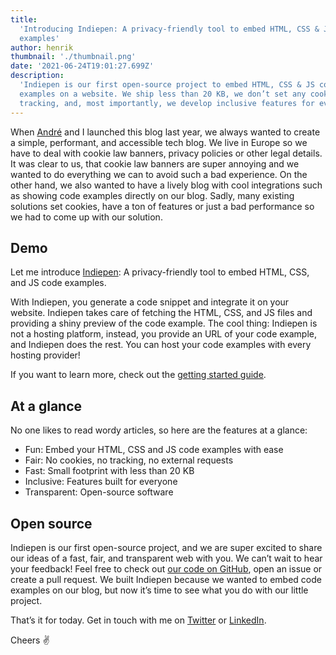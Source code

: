 ```yaml
---
title:
  'Introducing Indiepen: A privacy-friendly tool to embed HTML, CSS & JS code
  examples'
author: henrik
thumbnail: './thumbnail.png'
date: '2021-06-24T19:01:27.699Z'
description:
  'Indiepen is our first open-source project to embed HTML, CSS & JS code
  examples on a website. We ship less than 20 KB, we don’t set any cookies or
  tracking, and, most importantly, we develop inclusive features for everyone.'
---
```


When [André](https://twitter.com/_andrewsecret) and I launched this blog last
year, we always wanted to create a simple, performant, and accessible tech blog.
We live in Europe so we have to deal with cookie law banners, privacy policies
or other legal details. It was clear to us, that cookie law banners are super
annoying and we wanted to do everything we can to avoid such a bad experience.
On the other hand, we also wanted to have a lively blog with cool integrations
such as showing code examples directly on our blog. Sadly, many existing
solutions set cookies, have a ton of features or just a bad performance so we
had to come up with our solution.

## Demo

Let me introduce [Indiepen](https://indiepen.tech/): A privacy-friendly tool to
embed HTML, CSS, and JS code examples.


<Snippet
  url="https://indiepen.tech/example"
  title="Example demoing Indiepen"
  height={500}
/>

With Indiepen, you generate a code snippet and integrate it on your website.
Indiepen takes care of fetching the HTML, CSS, and JS files and providing a
shiny preview of the code example. The cool thing: Indiepen is not a hosting
platform, instead, you provide an URL of your code example, and Indiepen does
the rest. You can host your code examples with every hosting provider!

If you want to learn more, check out the
[getting started guide](https://indiepen.tech/#get-started).

## At a glance

No one likes to read wordy articles, so here are the features at a glance:

- Fun: Embed your HTML, CSS and JS code examples with ease
- Fair: No cookies, no tracking, no external requests
- Fast: Small footprint with less than 20 KB
- Inclusive: Features built for everyone
- Transparent: Open-source software

## Open source

Indiepen is our first open-source project, and we are super excited to share our
ideas of a fast, fair, and transparent web with you. We can’t wait to hear your
feedback! Feel free to check out
[our code on GitHub](https://github.com/yetanother-blog/indiepen/), open an
issue or create a pull request. We built Indiepen because we wanted to embed
code examples on our blog, but now it’s time to see what you do with our little
project.

That’s it for today. Get in touch with me on
[Twitter](https://twitter.com/henrik_fricke) or
[LinkedIn](https://www.linkedin.com/in/henrik-fricke/).

Cheers ✌️
